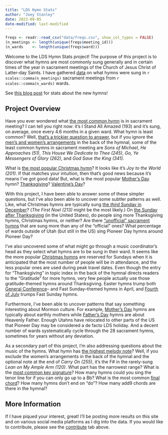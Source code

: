 ```yaml
---
title: "LDS Hymn Stats"
author: "Joey Stanley"
date: 2023-09-05
date-modified: last-modified
---
```


```r
freqs <- readr::read_csv("data/freqs.csv", show_col_types = FALSE)
(n_meetings <- length(unique(freqs$meeting_id)))
(n_wards    <- length(unique(freqs$ward)))
```

Welcome to the LDS Hymn Stats project! The purpose of this project is to discover what hymns are most commonly sung generally and in certain times of the year in sacrament meetings of the Church of Jesus Christ of Latter-day Saints. I have gathered [data](/posts/frequency-data) on what hymns were sung in `r scales::comma(n_meetings)` sacrament meetings from `r scales::comma(n_wards)` wards.

::: {.callout-tip icon="false"}
See [this blog post](/posts/new_hymns_batch1) for stats about the new hymns!
:::

## Project Overview

Have you ever wondered what [the most common hymn](/posts/most_common) is in sacrament meeting? I can tell you right now: it's <hymn>I Stand All Amazed (193)</hymn> and it's sung, on average, once every 4.6 months in a given ward. What hymn is least common? Well, [that's a trickier question to answer](/posts/least-common-hymns), but if you ignore the [men's and women's arrangements](/posts/mens_womens_arrangements.qmd) in the back of the hymnal, some of the least common hymns in sacrament meeting are *Sons of Michael, He Approaches (51)*, *This House We Dedicate to Thee (245)*, *Go, Ye Messengers of Glory (262)*, and *God Save the King (341)*.

What is [the most popular Christmas hymn](/posts/christmas)? It looks like it's *Joy to the World (201)*. If that matches your intuition, then that's good news because it's means I've got good data! But, what is the most popular [Mother's Day](/posts/mothers_day) hymn? [Thanksgiving](/posts/thanksgiving)? [Valentine's Day](/posts/valentines)?

With this project, I have been able to answer some of these simpler questions, but I've also been able to uncover some subtler patterns as well. Like, what Christmas hymns are typically sung [the *third* Sunday in December](/posts/christmas)? (*The First Noel (213)* might be the most likely.) On [the Sunday after Thanksgiving](/posts/week-after-Thanksgiving) (in the United States), do people sing more Thanksgiving hymns, Christmas hymns, or neither? Are there ["unofficial" sacrament hymns](/posts/sacrament) that are sung more than any of the "official" ones? What percentage of wards outside of Utah (but still in the US) sing Pioneer Day hymns around Pioneer Day?

I've also uncovered some of what might go through a music coordinator's head as they select what hymns are to be sung in their ward. It seems like the more popular [Christmas hymns](/posts/christmas) are reserved for Sundays when it is anticipated that the most number of people will be in attendance, and the less popular ones are used during peak travel dates. Even though the entry for "Thanksgiving" in topic index in the back of the hymnal directs readers to the "Gratitude" for more hymns, very few people actually use those gratitude-themed hymns around Thanksgiving. Easter hymns trump both [General Conference](/posts/general_conference.qmd)-- and Fast Sunday--themed hymns in April, and [Fourth of July](/posts/4th_of_july) trumps Fast Sunday hymns.

Furthermore, I've been able to uncover patterns that say something interesting about Mormon culture. For example, [Mother's Day](/posts/mothers_day) hymns are typically about earthly mothers while [Father's Day](/posts/fathers_day) hymns are about Heavenly Father. Enough Utahns have relocated to other parts of the US that Pioneer Day may be considered a de facto LDS holiday. And a decent number of wards systematically cycle through the 28 sacrament hymns, sometimes for years without any deviation.

As a secondary part of this project, I'm also addressing questions about the music of the hymns. What hymn has [the highest melody note](/posts/highest_melody)? Well, if you exclude the women's arrangements in the back of the hymnal and the optional note at the end of *Carry On (255)*, it's the F# in the rarely-sung *Lean on My Ample Arm (120)*. What part has the narrowest range? What is the [most common key signature](/posts/key_signatures)? How many hymns could you sing the tenor line for if you can only go up to a Bb? What is the most common [final chord](/posts/final_chords)? How many hymns don't end on "do"? How many add9 chords are there in the hymnal?

## More Information

If I have piqued your interest, great! I'll be posting more results on this site and on various social media platforms as I dig into the data. If you would like to contribute, please see the [contribute](/contribute.html) tab above.
